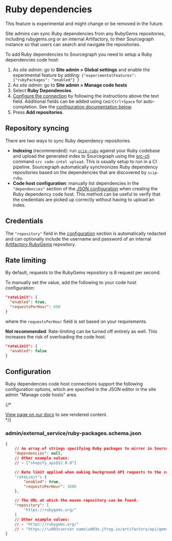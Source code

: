 # Ruby dependencies

<Callout type="note">This feature is experimental and might change or be removed in the future.</Callout>


Site admins can sync Ruby dependencies from any RubyGems repositories, including rubygems.org or an internal Artifactory, to their Sourcegraph instance so that users can search and navigate the repositories.

To add Ruby dependencies to Sourcegraph you need to setup a Ruby dependencies code host:

1. As *site admin*: go to **Site admin > Global settings** and enable the experimental feature by adding: `{"experimentalFeatures": {"rubyPackages": "enabled"} }`
1. As *site admin*: go to **Site admin > Manage code hosts**
1. Select **Ruby Dependencies**.
1. [Configure the connection](#configuration) by following the instructions above the text field. Additional fields can be added using `Cmd/Ctrl+Space` for auto-completion. See the [configuration documentation below](#configuration).
1. Press **Add repositories**.

## Repository syncing

There are two ways to sync Ruby dependency repositories.

* **Indexing** (recommended): run [`scip-ruby`](https://sourcegraph.github.io/scip-ruby/) against your Ruby codebase and upload the generated index to Sourcegraph using the [src-cli](https://github.com/sourcegraph/src-cli) command `src code-intel upload`. This is usually setup to run in a CI pipeline. Sourcegraph automatically synchronizes Ruby dependency repositories based on the dependencies that are discovered by `scip-ruby`.
* **Code host configuration**: manually list dependencies in the `"dependencies"` section of the [JSON configuration](#configuration) when creating the Ruby dependency code host. This method can be useful to verify that the credentials are picked up correctly without having to upload an index.

## Credentials

The `"repository"` field in the [configuration](#configuration) section is automatically redacted and can optionally include the username and password of an internal [Artifactory RubyGems](https://www.jfrog.com/confluence/display/JFROG/RubyGems+Repositories) repository.

## Rate limiting

By default, requests to the RubyGems repository is 8 request per second.

To manually set the value, add the following to your code host configuration:

```json
"rateLimit": {
  "enabled": true,
  "requestsPerHour": 600
}
```

where the `requestsPerHour` field is set based on your requirements.

**Not recommended**: Rate-limiting can be turned off entirely as well.
This increases the risk of overloading the code host.

```json
"rateLimit": {
  "enabled": false
}
```

## Configuration

Ruby dependencies code host connections support the following configuration options, which are specified in the JSON editor in the site admin "Manage code hosts" area.

{/* <div markdown-func=jsonschemadoc jsonschemadoc:path="admin/external_service/ruby-packages.schema.json">[View page on our docs](/integration/ruby) to see rendered content.</div> */}

### admin/external_service/ruby-packages.schema.json

```json
{
	// An array of strings specifying Ruby packages to mirror in Sourcegraph.
	"dependencies": null,
	// Other example values:
	// - ["shopify_api@12.0.0"]

	// Rate limit applied when making background API requests to the configured Ruby repository APIs.
	"rateLimit": {
		"enabled": true,
		"requestsPerHour": 3600
	},

	// The URL at which the maven repository can be found.
	"repository": [
		"https://rubygems.org/"
	]
	// Other example values:
	// - "https://rubygems.org/"
	// - "https://\u003cserver name\u003e.jfrog.io/artifactory/api/gems/\u003crepository key\u003e"
}
```
